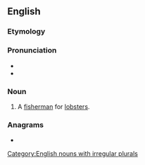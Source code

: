 ==English==

===Etymology===
{{suffix|lobster|man|lang=en}}

===Pronunciation===
* {{IPA|/ˈlɒbstə(ɹ)mən/|lang=en}}
* {{audio|LL-Q1860 (eng)-The Editor's Apprentice-lobsterman.wav|Audio (US)|lang=en}}

===Noun===
{{en-noun|lobstermen}}

# A [[fisherman]] for [[lobster]]s.

===Anagrams===
* {{anagrams|en|a=abelmnorst|Lambertons|Lambertson}}

[[Category:English nouns with irregular plurals]]